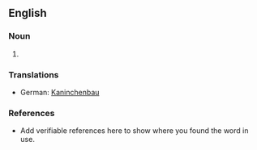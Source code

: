 ==English==

===Noun===
{{en-noun}}

# {{substub}}

===Translations===
{{top}}
*German: [[Kaninchenbau]] {{m}}
{{bottom}}

===References===
*Add verifiable references here to show where you found the word in use.
